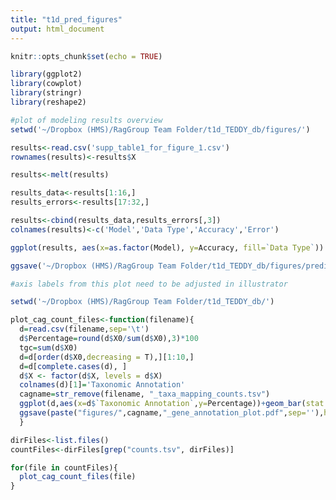 ```yaml
---
title: "t1d_pred_figures"
output: html_document
---
```


```r
knitr::opts_chunk$set(echo = TRUE)
```

```r
library(ggplot2)
library(cowplot)
library(stringr)
library(reshape2)
```

```r
#plot of modeling results overview
setwd('~/Dropbox (HMS)/RagGroup Team Folder/t1d_TEDDY_db/figures/')

results<-read.csv('supp_table1_for_figure_1.csv')
rownames(results)<-results$X

results<-melt(results)

results_data<-results[1:16,]
results_errors<-results[17:32,]

results<-cbind(results_data,results_errors[,3])
colnames(results)<-c('Model','Data Type','Accuracy','Error')

ggplot(results, aes(x=as.factor(Model), y=Accuracy, fill=`Data Type`)) +geom_bar(position=position_dodge(), stat="identity", colour='black') +geom_errorbar(aes(ymin=Accuracy-Error, ymax=Accuracy+Error), width=.2,position=position_dodge(.9))+theme(legend.title = element_blank()) + theme(axis.text.x = element_text(angle = 45, hjust =1))+ggtitle('Prediction Accuracy by Data Type and Model')+xlab('')

ggsave('~/Dropbox (HMS)/RagGroup Team Folder/t1d_TEDDY_db/figures/prediction_overview_by_data_type.pdf',height=6,width=6,units = 'in')

#axis labels from this plot need to be adjusted in illustrator

```


```r
setwd('~/Dropbox (HMS)/RagGroup Team Folder/t1d_TEDDY_db/')

plot_cag_count_files<-function(filename){
  d=read.csv(filename,sep='\t')
  d$Percentage=round(d$X0/sum(d$X0),3)*100
  tgc=sum(d$X0)
  d=d[order(d$X0,decreasing = T),][1:10,]
  d=d[complete.cases(d), ]
  d$X <- factor(d$X, levels = d$X)
  colnames(d)[1]='Taxonomic Annotation'
  cagname=str_remove(filename, "_taxa_mapping_counts.tsv")
  ggplot(d,aes(x=d$`Taxonomic Annotation`,y=Percentage))+geom_bar(stat = 'identity')+ggtitle(paste(cagname,' top taxonomic annotations (total gene count = ',tgc,')',sep=''))+ theme(axis.text.x = element_text(angle = 45, hjust =1,size=10))+xlab('')
  ggsave(paste("figures/",cagname,"_gene_annotation_plot.pdf",sep=''),height=6,width=6,units='in')
  }

dirFiles<-list.files()
countFiles<-dirFiles[grep("counts.tsv", dirFiles)]

for(file in countFiles){
  plot_cag_count_files(file)
}




```